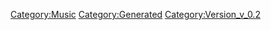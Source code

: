 {{Music
 |Name=イゾラド
 |ID=83
 |Cov=81
 |Cd=9
 |Nam=79
 |Div=79
 |Ma=2
 |SerieId=2
 |SerieLogoId=2
 |WavId=81
 |VariationId=0
 |Dsc=79
 |Strt=10
 |ValkyrieBattle=1
 |ValkyrieIntro=1
 |ValkyrieIntroSky=1
 |DivaSolo=1
 |DivaMulti=1
 |Exp=2
 |OfficialName=イゾラド
 |VocalName=シェリル・ノーム starring May'n
 |Description=作品：劇場版マクロスF〜イツワリノウタヒメ〜<br /><br />歌手：シェリル・ノーム starring May'n<br /><br />作詞：山田稔明<br />作曲：菅野よう子
 |StoryTitle=
 |StoryDesc=
 |BuyURL=https://recochoku.jp/song/S20279293/single?ds=34296067
 |BannerId=0
 |AnmStoreURL=
}}
[[Category:Music]]
[[Category:Generated]]
[[Category:Version_v_0.2]]
